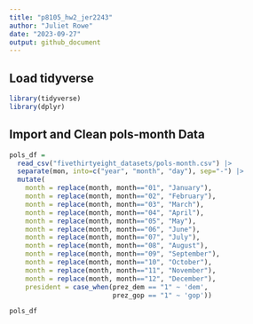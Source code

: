 ```yaml
---
title: "p8105_hw2_jer2243"
author: "Juliet Rowe"
date: "2023-09-27"
output: github_document
---
```


## Load tidyverse
```r
library(tidyverse)
library(dplyr)
```


## Import and Clean pols-month Data

```r
pols_df =
  read_csv("fivethirtyeight_datasets/pols-month.csv") |>
  separate(mon, into=c("year", "month", "day"), sep="-") |>
  mutate(
    month = replace(month, month=="01", "January"),
    month = replace(month, month=="02", "February"),
    month = replace(month, month=="03", "March"),
    month = replace(month, month=="04", "April"),
    month = replace(month, month=="05", "May"),
    month = replace(month, month=="06", "June"),
    month = replace(month, month=="07", "July"),
    month = replace(month, month=="08", "August"),
    month = replace(month, month=="09", "September"),
    month = replace(month, month=="10", "October"),
    month = replace(month, month=="11", "November"),
    month = replace(month, month=="12", "December"),
    president = case_when(prez_dem == "1" ~ 'dem',
                          prez_gop == "1" ~ 'gop'))

pols_df
                      
```
